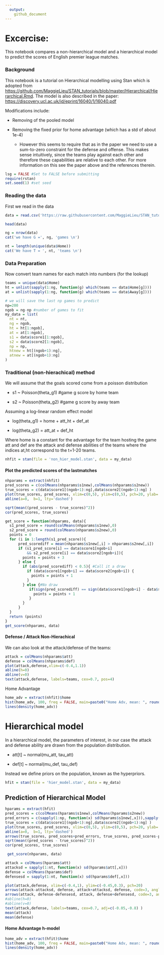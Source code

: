 ```yaml
---
  output:
    github_document
---
```


# Excercise:

This notebook compares a non-hierarchical model and a hierarchical model to predict the scores of English premier league matches.

### Background

This notebook is a tutorial on Hierarchical modelling using Stan which is adopted from <https://github.com/MaggieLieu/STAN_tutorials/blob/master/Hierarchical/Hierarchical.Rmd>. The model is also described in the paper: <https://discovery.ucl.ac.uk/id/eprint/16040/1/16040.pdf>

Modifications include:

-   Removing of the pooled model

-   Removing the fixed prior for home advantage (which has a std of about 1e-4)

    -   However this seems to require that as in the paper we need to use a sum-to-zero constraint for the defense and offense. This makes sense intuitively, since the teams play against each other and therefore these capabilities are relative to each other. For more information on this see the paper above and the references therein.

```r
lsg = FALSE #Set to FALSE before submitting
require(rstan)
set.seed(1) #set seed 
```

### Reading the data

First we read in the data

```r
data = read.csv('https://raw.githubusercontent.com/MaggieLieu/STAN_tutorials/master/Hierarchical/premiereleague.csv',col.names = c('Home','score1', 'score2', 'Away'), stringsAsFactors = FALSE)
```

```r
head(data)
```

```r
ng = nrow(data)
cat('we have G =', ng, 'games \n')
```

```r
nt = length(unique(data$Home))
cat('We have T = ', nt, 'teams \n')
```

### Data Preparation

Now convert team names for each match into numbers (for the lookup)

```r
teams = unique(data$Home)
ht = unlist(sapply(1:ng, function(g) which(teams == data$Home[g])))
at = unlist(sapply(1:ng, function(g) which(teams == data$Away[g])))
```

```r
# we will save the last np games to predict
np=200
ngob = ng-np #number of games to fit
my_data = list(
  nt = nt, 
  ng = ngob,
  ht = ht[1:ngob], 
  at = at[1:ngob], 
  s1 = data$score1[1:ngob],
  s2 = data$score2[1:ngob],
  np = np,
  htnew = ht[(ngob+1):ng],
  atnew = at[(ngob+1):ng]
)
```

### **Traditional (non-hierachical) method**

We will assume that the goals scored come from a poisson distribution

-   s1 \~ Poisson(theta_g1) #game g score by home team

-   s2 \~ Poisson(theta_g2) #game g score by away team

Assuming a log-linear random effect model

-   log(theta_g1) = home + att_ht + def_at

-   log(theta_g2) = att_at + def_ht

Where home is a constant for the advantage for the team hosting the game att and def are the attack and defense abilities of the teams where the indices at,ht correspond to the t=1-20 teams.

```r
nhfit = stan(file = 'non_hier_model.stan', data = my_data)
```

#### Plot the predicted scores of the lastmatches

```r
nhparams = extract(nhfit)
pred_scores = c(colMeans(nhparams$s1new),colMeans(nhparams$s2new))
true_scores = c(data$score1[(ngob+1):ng],data$score2[(ngob+1):ng] )
plot(true_scores, pred_scores, xlim=c(0,5), ylim=c(0,5), pch=20, ylab='predicted scores', xlab='true scores')
abline(a=0,  b=1, lty='dashed')

sqrt(mean((pred_scores - true_scores)^2))
cor(pred_scores, true_scores)
```

```r
get_score = function(nhparams, data){
  s1_pred_score = round(colMeans(nhparams$s1new),0)
  s2_pred_score = round(colMeans(nhparams$s2new),0)
  points = 0
  for (i in 1:length(s1_pred_score)){
      pred_scorediff = mean(nhparams$s1new[,i] > nhparams$s2new[,i])
      if (s1_pred_score[i] == data$score1[ngob+i]
          && s2_pred_score[i] == data$score2[ngob+i]){
        points = points + 3
      } else {
        if (abs(pred_scorediff) < 0.5){ #Call it a draw
          if (data$score1[ngob+i] == data$score2[ngob+i]) {
            points = points + 1
          }
        } else {#No draw
           if(sign(pred_scorediff) == sign(data$score1[ngob+i] - data$score2[ngob+i])){
             points = points + 1
           }
        }
      } 
  }
  return (points)
}
get_score(nhparams, data)
```

#### Defense / Attack Non-Hierachical

We can also look at the attack/defense of the teams:

```r
attack = colMeans(nhparams$att)
defense = colMeans(nhparams$def)
plot(attack,defense,xlim=c(-0.4,1.1))
abline(h=0)
abline(v=0)
text(attack,defense, labels=teams, cex=0.7, pos=4)
```

Home Advantage

```r
home_adv = extract(nhfit)$home
hist(home_adv, 100, freq = FALSE, main=paste0("Home Adv, mean: ", round(mean(home_adv),2)))
lines(density(home_adv))
```

# Hierarchical model

In a hierarchical model, the parameters of interest, in our case the attack and defense ability are drawn from the population distribution.

-   att[t] \~ normal(mu_att, tau_att)

-   def[t] \~ normal(mu_def, tau_def)

Instead we define priors on the population, known as the hyperpriors.

```r
hfit = stan(file = 'hier_model.stan', data = my_data)
```

## Prediction of Hierarchical Model

```r
hparams = extract(hfit)
pred_scores = c(colMeans(hparams$s1new),colMeans(hparams$s2new))
pred_errors = c(sapply(1:np, function(x) sd(hparams$s1new[,x])),sapply(1:np, function(x) sd(hparams$s1new[,x])))
true_scores = c(data$score1[(ngob+1):ng],data$score2[(ngob+1):ng] )
plot(true_scores, pred_scores, xlim=c(0,5), ylim=c(0,5), pch=20, ylab='predicted scores', xlab='true scores')
abline(a=0,  b=1, lty='dashed')
arrows(true_scores, pred_scores+pred_errors, true_scores, pred_scores-pred_errors, length = 0.05, angle = 90, code = 3, rgb(0,0,0,0.3))
sqrt(mean((pred_scores - true_scores)^2))
cor(pred_scores, true_scores)
```

```r
 get_score(nhparams, data)
```

```r
attack = colMeans(hparams$att)
attacksd = sapply(1:nt, function(x) sd(hparams$att[,x]))
defense = colMeans(hparams$def)
defensesd = sapply(1:nt, function(x) sd(hparams$def[,x]))

plot(attack,defense, xlim=c(-0.4,1), ylim=c(-0.45,0.3), pch=20)
arrows(attack-attacksd, defense, attack+attacksd, defense, code=3, angle = 90, length = 0.04, col=rgb(0,0,0,0.2))
arrows(attack, defense-defensesd, attack, defense+defensesd, code=3, angle = 90, length = 0.04,col=rgb(0,0,0,0.2))
#abline(h=0)
#abline(v=0)
text(attack,defense, labels=teams, cex=0.7, adj=c(-0.05,-0.8) )
mean(attack)
mean(defense)
```

#### Home Advantage h-model

```r
home_adv = extract(hfit)$home
hist(home_adv, 100, freq = FALSE, main=paste0("Home Adv, mean: ", round(mean(home_adv),2)))
lines(density(home_adv))
```

